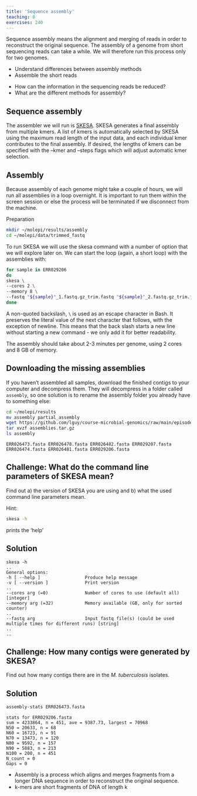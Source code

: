 ```yaml
---
title: 'Sequence assembly'
teaching: 0
exercises: 240
---
```


Sequence assembly means the alignment and merging of reads in order to reconstruct the original sequence. The assembly of a genome from short sequencing reads can take a while. We will therefore run this process only for two genomes.

::::::::::::::::::::::::::::::::::::::: objectives

- Understand differences between assembly methods
- Assemble the short reads

::::::::::::::::::::::::::::::::::::::::::::::::::

:::::::::::::::::::::::::::::::::::::::: questions

- How can the information in the sequencing reads be reduced?
- What are the different methods for assembly?

::::::::::::::::::::::::::::::::::::::::::::::::::


## Sequence assembly

The assembler we will run is [SKESA](https://github.com/ncbi/SKESA). SKESA generates a final assembly from multiple kmers. A list of kmers is automatically selected by SKESA using the maximum read length of the input data, and each individual kmer contributes to the final assembly. If desired, the lengths of kmers can be specified with the --kmer and --steps flags which will adjust automatic kmer selection.

## Assembly

Because assembly of each genome might take a couple of hours, we will run all assemblies in a loop overnight. It is important to run them within the screen session or else the process will be terminated if we disconnect from the machine.

Preparation

```bash
mkdir ~/molepi/results/assembly
cd ~/molepi/data/trimmed_fastq
```

To run SKESA we will use the skesa command with a number of option that we will explore later on. We can start the loop (again, a short loop) with the assemblies with: 

```bash
for sample in ERR029206
do
skesa \
--cores 2 \
--memory 8 \
--fastq "${sample}"_1.fastq.gz_trim.fastq "${sample}"_2.fastq.gz_trim.fastq 1> ../../results/assembly/"${sample}".fasta
done
```

A non-quoted backslash, `\` is used as an escape character in Bash. It preserves the literal value of the next character that follows, with the exception of newline. This means that the back slash starts a new line without starting a new command - we only add it for better readability.

The assembly should take about 2-3 minutes per genome, using 2 cores and 8 GB of memory. 

:::::::::::::::::::::::::::::::::::::::::::::::::::::::::::::::::::: instructor

## Downloading the missing assemblies

If you haven't assembled all samples, download the finished contigs to your computer and decompress them. They will decompress in a folder called `assembly`, so one solution is to rename the assembly folder you already have to something else:

```bash
cd ~/molepi/results
mv assembly partial_assembly
wget https://github.com/lguy/course-microbial-genomics/raw/main/episodes/files/assemblies.tar.gz .
tar xvzf assemblies.tar.gz
ls assembly
```

```output
ERR026473.fasta ERR026478.fasta ERR026482.fasta ERR029207.fasta
ERR026474.fasta ERR026481.fasta ERR029206.fasta
```

:::::::::::::::::::::::::::::::::::::::::::::::::::::::::::::::::::::::::::::::


:::::::::::::::::::::::::::::::::::::::  challenge

## Challenge: What do the command line parameters of SKESA mean?

Find out a) the version of SKESA you are using and b) what the used command line parameters mean.

Hint:

```bash 
skesa -h
```

prints the 'help'

:::::::::::::::  solution

## Solution

```output
skesa -h
..
General options:
-h [ --help ]                 Produce help message
-v [ --version ]              Print version
..
--cores arg (=0)              Number of cores to use (default all) [integer]
--memory arg (=32)            Memory available (GB, only for sorted counter)
..  
--fastq arg                   Input fastq file(s) (could be used multiple times for different runs) [string]
..
..
```

:::::::::::::::::::::::::

::::::::::::::::::::::::::::::::::::::::::::::::::

:::::::::::::::::::::::::::::::::::::::  challenge

## Challenge: How many contigs were generated by SKESA?

Find out how many contigs there are in the *M. tuberculosis* isolates. 

:::::::::::::::  solution

## Solution

```bash
assembly-stats ERR026473.fasta
```

```output
stats for ERR029206.fasta
sum = 4233864, n = 451, ave = 9387.73, largest = 70968
N50 = 20633, n = 68
N60 = 16723, n = 91
N70 = 13473, n = 120
N80 = 9592, n = 157
N90 = 5883, n = 213
N100 = 200, n = 451
N_count = 0
Gaps = 0
```

:::::::::::::::::::::::::

::::::::::::::::::::::::::::::::::::::::::::::::::



:::::::::::::::::::::::::::::::::::::::: keypoints

- Assembly is a process which aligns and merges fragments from a longer DNA sequence in order to reconstruct the original sequence.
- k-mers are short fragments of DNA of length k

::::::::::::::::::::::::::::::::::::::::::::::::::

